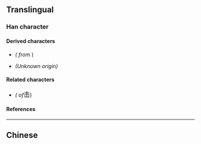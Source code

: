{{also|擊|缶}}
{{character info/new}}
==Translingual==
{{Han simplified forms|擊|撃|击}}

===Han character===
{{Han char|rn=17|rad=凵|as=03|sn=5|four=50772|canj=QU|ids=⿻二山}} <!-- Note: ⿱土山 (6 strokes) is incorrect -->

====Derived characters====
* {{l|mul|[[陆]]}} ''({{w|Simplified Chinese|Simplified}} from'' {{l|mul|陸}})
* {{l|mul|[[𥅅]]}} ''(Unknown origin)'' <!-- Not a simplified form of 睦 -->

====Related characters====
* {{l|mul|[[擊]]}} ''({{w|Traditional Chinese|Traditional form}} of ''<big>击</big>)

====References====
{{Han ref|kx=0135.121|hdz=10307.030|uh=51FB}}

----

==Chinese==
{{zh-see|擊}}